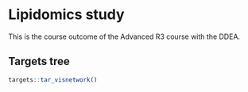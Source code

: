 # Lipidomics study

This is the course outcome of the Advanced R3 course with the DDEA.

## Targets tree

```r
targets::tar_visnetwork()
```